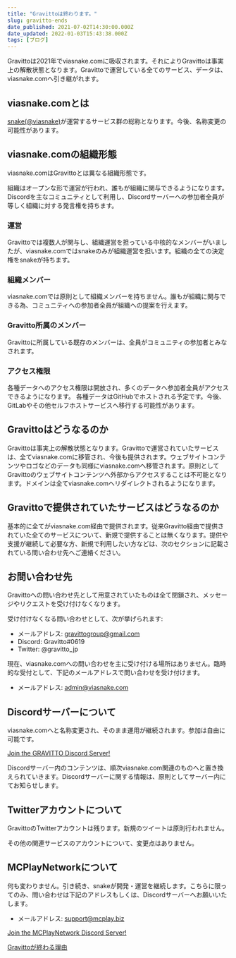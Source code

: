 ```yaml
---
title: "Gravittoは終わります。"
slug: gravitto-ends
date_published: 2021-07-02T14:30:00.000Z
date_updated: 2022-01-03T15:43:38.000Z
tags: [ブログ]
---
```


Gravittoは2021年でviasnake.comに吸収されます。それによりGravittoは事実上の解散状態となります。Gravittoで運営している全てのサービス、データは、viasnake.comへ引き継がれます。

## viasnake.comとは

[snake(@viasnake)](https://twitter.com/viasnake)が運営するサービス群の総称となります。今後、名称変更の可能性があります。

## viasnake.comの組織形態

viasnake.comはGravittoとは異なる組織形態です。

組織はオープンな形で運営が行われ、誰もが組織に関与できるようになります。Discordを主なコミュニティとして利用し、Discordサーバーへの参加者全員が等しく組織に対する発言権を持ちます。

### 運営

Gravittoでは複数人が関与し、組織運営を担っている中核的なメンバーがいましたが、viasnake.comではsnakeのみが組織運営を担います。組織の全ての決定権をsnakeが持ちます。

### 組織メンバー

viasnake.comでは原則として組織メンバーを持ちません。誰もが組織に関与できる為、コミュニティへの参加者全員が組織への提案を行えます。

### Gravitto所属のメンバー

Gravittoに所属している既存のメンバーは、全員がコミュニティの参加者とみなされます。

### アクセス権限

各種データへのアクセス権限は開放され、多くのデータへ参加者全員がアクセスできるようになります。
各種データはGitHubでホストされる予定です。今後、GitLabやその他セルフホストサービスへ移行する可能性があります。

## Gravittoはどうなるのか

Gravittoは事実上の解散状態となります。Gravittoで運営されていたサービスは、全てviasnake.comに移管され、今後も提供されます。ウェブサイトコンテンツやロゴなどのデータも同様にviasnake.comへ移管されます。原則としてGravittoのウェブサイトコンテンツへ外部からアクセスすることは不可能となります。ドメインは全てviasnake.comへリダイレクトされるようになります。

## Gravittoで提供されていたサービスはどうなるのか

基本的に全てがviasnake.com経由で提供されます。従来Gravitto経由で提供されていた全てのサービスについて、新規で提供することは無くなります。提供や支援が継続して必要な方、新規で利用したい方などは、次のセクションに記載されている問い合わせ先へご連絡ください。

## お問い合わせ先

Gravittoへの問い合わせ先として用意されていたものは全て閉鎖され、メッセージやリクエストを受け付けなくなります。

受け付けなくなる問い合わせとして、次が挙げられます:

- メールアドレス: gravittogroup@gmail.com
- Discord: Gravitto#0619
- Twitter: @gravitto_jp

現在、viasnake.comへの問い合わせを主に受け付ける場所はありません。臨時的な受付として、下記のメールアドレスで問い合わせを受け付けます。

- メールアドレス: admin@viasnake.com

## Discordサーバーについて

viasnake.comへと名称変更され、そのまま運用が継続されます。参加は自由に可能です。

[Join the GRAVITTO Discord Server!](https://discord.gg/EvxN57zxdq)

Discordサーバー内のコンテンツは、順次viasnake.com関連のものへと置き換えられていきます。Discordサーバーに関する情報は、原則としてサーバー内にてお知らせします。

## Twitterアカウントについて

GravittoのTwitterアカウントは残ります。新規のツイートは原則行われません。

その他の関連サービスのアカウントについて、変更点はありません。

## MCPlayNetworkについて

何も変わりません。引き続き、snakeが開発・運営を継続します。こちらに限ってのみ、問い合わせは下記のアドレスもしくは、Discordサーバーへお願いいたします。

- メールアドレス: support@mcplay.biz


[Join the MCPlayNetwork Discord Server!](https://discord.gg/JFdqvF5)

[Gravittoが終わる理由](/why-gravitto-ends/)

